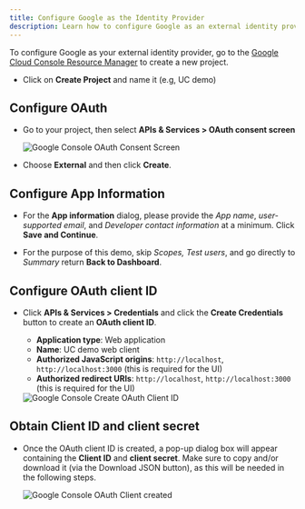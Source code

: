```yaml
---
title: Configure Google as the Identity Provider
description: Learn how to configure Google as an external identity provider for Unity Catalog authentication, including setting up OAuth credentials, configuring consent screens, and obtaining client credentials.
---
```


To configure Google as your external identity provider, go to the
[Google Cloud Console Resource Manager](https://console.cloud.google.com/cloud-resource-manager) to create a new
project.

* Click on **Create Project** and name it (e.g, UC demo)

## Configure OAuth

* Go to your project, then select **APIs & Services \> OAuth consent screen**

    <Image src={googleOAuthConsentScreen} alt="Google Console OAuth Consent Screen" />

* Choose **External** and then click **Create**.

## Configure App Information

* For the **App information** dialog, please provide the *App name*, *user-supported* *email*, and
    *Developer contact information* at a minimum.  Click **Save and Continue**.

* For the purpose of this demo, skip *Scopes,* *Test users*, and go directly to *Summary* return **Back to Dashboard**.

## Configure OAuth client ID

* Click **APIs & Services \> Credentials** and click the **Create Credentials** button to create an **OAuth client ID**.
    * **Application type**:  Web application
    * **Name**: UC demo web client
    * **Authorized JavaScript origins**: `http://localhost`, `http://localhost:3000` (this is required for the UI)
    * **Authorized redirect URIs**: `http://localhost`, `http://localhost:3000` (this is required for the UI)

    <Image src={googleCreateOAuthClient} alt="Google Console Create OAuth Client ID" />

## Obtain Client ID and client secret

* Once the OAuth client ID is created, a pop-up dialog box will appear containing the **Client ID** and
    **client secret**. Make sure to copy and/or download it (via the Download JSON button), as this will be needed in
    the following steps.

    <Image src={googleOAuthClientCreated} alt="Google Console OAuth Client created" />
